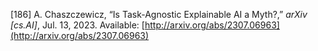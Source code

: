 \[186\]	A. Chaszczewicz, “Is Task-Agnostic Explainable AI a Myth?,” *arXiv \[cs.AI\]*, Jul. 13, 2023\. Available: [http://arxiv.org/abs/2307.06963](http://arxiv.org/abs/2307.06963)